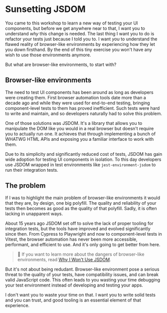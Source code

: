 # Sunsetting JSDOM

<EpicVideo url="https://www.epicweb.dev/workshops/react-component-testing-with-vitest/sunsetting-jsdom/sunsetting-jsdom" />

You came to this workshop to learn a new way of testing your UI components, but before we get anywhere near to that, I want you to understand _why_ this change is needed. The last thing I want you to do is refactor your tests just because I told you to. I want _you_ to understand the flawed reality of browser-like environments by experiencing how they let you down firsthand. By the end of this tiny exercise you won't have any wish to use those environments anymore.

But what are browser-like environments, to start with?

## Browser-like environments

The need to test UI components has been around as long as developers were creating them. First browser automation tools date more than a decade ago and while they were used for end-to-end testing, bringing component-level tests to them has proved inefficient. Such tests were hard to write and maintain, and so developers naturally had to solve this problem.

One of those solutions was JSDOM. It's a library that allows you to manipulate the DOM like you would in a real browser but doesn't require you to actually run one. It achieves that through implementing a bunch of WHATWG HTML APIs and exposing you a familiar interface to work with them.

Due to its simplicity and significantly reduced cost of tests, JSDOM has gain wide adoption for testing UI components in isolation. To this day developers use JSDOM wrapped in test environments like `jest-environment-jsdom` to run their integration tests.

## The problem

If I was to highlight the main problem of browser-like environments it would that they are, by design, one big polyfill. The quality and reliability of your tests then becomes as good as the quality of that polyfill. Sadly, it is often lacking in unapparent ways.

About 15 years ago JSDOM set off to solve the lack of proper tooling for integration tests, but the tools have improved and evolved significantly since then. From Cypress to Playwright and now to component-level tests in Vitest, the browser automation has never been more accessible, performant, and efficient to use. And it's only going to get better from here.

> 📜 If you want to learn more about the dangers of browser-like environments, read [Why I Won't Use JSDOM](https://www.epicweb.dev/why-i-won-t-use-jsdom).

But it's not about being redudant. Browser-like environment pose a serious threat to the quality of your tests, have compatibility issues, and can break valid JavaScript code. This often leads to you wasting your time debugging your test environment instead of developing and testing your apps.

I don't want you to waste your time on that. I want you to write solid tests and you can trust, and good tooling is an essential element of that experience.
